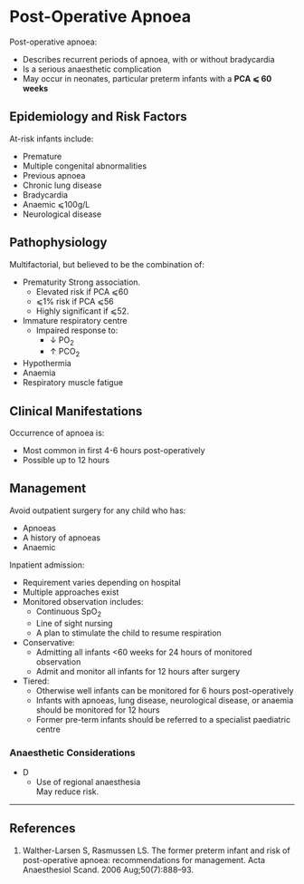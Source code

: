# Post-Operative Apnoea


Post-operative apnoea:

* Describes recurrent periods of apnoea, with or without bradycardia
* Is a serious anaesthetic complication
* May occur in neonates, particular preterm infants with a **PCA ⩽ 60 weeks**


## Epidemiology and Risk Factors

At-risk infants include:

* Premature
* Multiple congenital abnormalities
* Previous apnoea
* Chronic lung disease
* Bradycardia
* Anaemic ⩽100g/L
* Neurological disease

## Pathophysiology

Multifactorial, but believed to be the combination of:

* Prematurity
Strong association.
	* Elevated risk if PCA ⩽60
	* ⩽1% risk if PCA ⩽56
	* Highly significant if ⩽52. 
* Immature respiratory centre
	* Impaired response to:
		* ↓ PO<sub>2</sub>
		* ↑ PCO<sub>2</sub>
* Hypothermia
* Anaemia
* Respiratory muscle fatigue


## Clinical Manifestations

Occurrence of apnoea is:

* Most common in first 4-6 hours post-operatively
* Possible up to 12 hours


## Management

Avoid outpatient surgery for any child who has:

* Apnoeas
* A history of apnoeas
* Anaemic

Inpatient admission:

* Requirement varies depending on hospital
* Multiple approaches exist
* Monitored observation includes:
	* Continuous SpO<sub>2</sub>
	* Line of sight nursing  
	* A plan to stimulate the child to resume respiration
* Conservative:
	* Admitting all infants <60 weeks for 24 hours of monitored observation
	* Admit and monitor all infants for 12 hours after surgery
* Tiered:
	* Otherwise well infants can be monitored for 6 hours post-operatively
	* Infants with apnoeas, lung disease, neurological disease, or anaemia should be monitored for 12 hours
	* Former pre-term infants should be referred to a specialist paediatric centre

### Anaesthetic Considerations

* D
	* Use of regional anaesthesia  
	May reduce risk.

---

## References

1. Walther-Larsen S, Rasmussen LS. The former preterm infant and risk of post-operative apnoea: recommendations for management. Acta Anaesthesiol Scand. 2006 Aug;50(7):888–93. 

